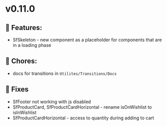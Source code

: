 
<Meta title="Releases/v0.11.0 - Latest/Change log" />

# v0.11.0

## 🚀 Features:

- SfSkeleton - new component as a placeholder for components that are in a loading phase

## 🧹 Chores:

- docs for transitions in `Utilites/Transitions/Docs`

## 🐛 Fixes

- SfFooter not working with js disabled
- SfProductCard, SfProductCardHorizontal - rename isOnWishlist to isInWishlist
- SfProductCardHorizontal - access to quantity during adding to cart
